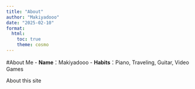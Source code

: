 ```yaml
---
title: "About"
author: "Makiyadooo"
date: "2025-02-10"
format:
  html:
    toc: true
    theme: cosmo
---
```

#About Me
- **Name**：Makiyadooo
- **Habits**：Piano, Traveling, Guitar, Video Games

About this site

